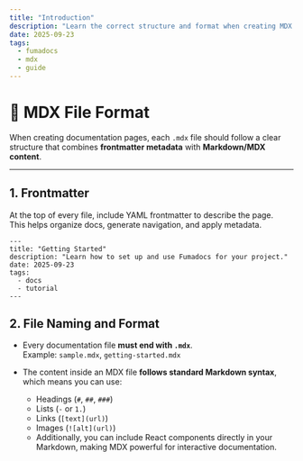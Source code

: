 ```yaml
---
title: "Introduction"
description: "Learn the correct structure and format when creating MDX files for FEE Remit documentation."
date: 2025-09-23
tags:
  - fumadocs
  - mdx
  - guide
---
```


# 📄 MDX File Format

When creating documentation pages, each `.mdx` file should follow a clear structure that combines **frontmatter metadata** with **Markdown/MDX content**.

---

## 1. Frontmatter

At the top of every file, include YAML frontmatter to describe the page.  
This helps organize docs, generate navigation, and apply metadata.

```mdx
---
title: "Getting Started"
description: "Learn how to set up and use Fumadocs for your project."
date: 2025-09-23
tags:
  - docs
  - tutorial
---
```

## 2. File Naming and Format

- Every documentation file **must end with `.mdx`**.  
  Example: `sample.mdx`, `getting-started.mdx`

- The content inside an MDX file **follows standard Markdown syntax**, which means you can use:

  - Headings (`#`, `##`, `###`)
  - Lists (`-` or `1.`)
  - Links (`[text](url)`)
  - Images (`![alt](url)`)
  - Additionally, you can include React components directly in your Markdown, making MDX powerful for interactive documentation.

